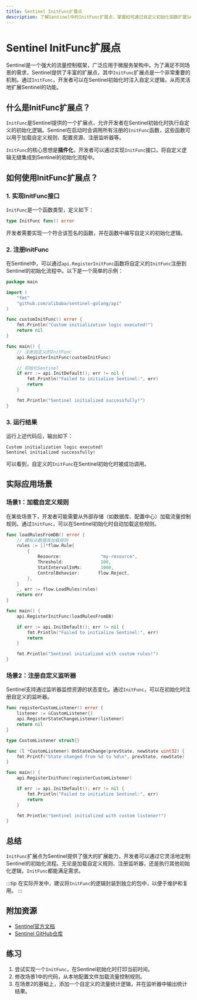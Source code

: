 ```yaml
---
title: Sentinel InitFunc扩展点
description: 了解Sentinel中的InitFunc扩展点，掌握如何通过自定义初始化函数扩展Sentinel的功能。
---
```


# Sentinel InitFunc扩展点

Sentinel是一个强大的流量控制框架，广泛应用于微服务架构中。为了满足不同场景的需求，Sentinel提供了丰富的扩展点，其中`InitFunc`扩展点是一个非常重要的机制。通过`InitFunc`，开发者可以在Sentinel初始化时注入自定义逻辑，从而灵活地扩展Sentinel的功能。

## 什么是InitFunc扩展点？

`InitFunc`是Sentinel提供的一个扩展点，允许开发者在Sentinel初始化时执行自定义的初始化逻辑。Sentinel在启动时会调用所有注册的`InitFunc`函数，这些函数可以用于加载自定义规则、配置资源、注册监听器等。

`InitFunc`的核心思想是**插件化**，开发者可以通过实现`InitFunc`接口，将自定义逻辑无缝集成到Sentinel的初始化流程中。

## 如何使用InitFunc扩展点？

### 1. 实现InitFunc接口

`InitFunc`是一个函数类型，定义如下：

```go
type InitFunc func() error
```

开发者需要实现一个符合该签名的函数，并在函数中编写自定义的初始化逻辑。

### 2. 注册InitFunc

在Sentinel中，可以通过`api.RegisterInitFunc`函数将自定义的`InitFunc`注册到Sentinel的初始化流程中。以下是一个简单的示例：

```go
package main

import (
    "fmt"
    "github.com/alibaba/sentinel-golang/api"
)

func customInitFunc() error {
    fmt.Println("Custom initialization logic executed!")
    return nil
}

func main() {
    // 注册自定义的InitFunc
    api.RegisterInitFunc(customInitFunc)

    // 初始化Sentinel
    if err := api.InitDefault(); err != nil {
        fmt.Println("Failed to initialize Sentinel:", err)
        return
    }

    fmt.Println("Sentinel initialized successfully!")
}
```

### 3. 运行结果

运行上述代码后，输出如下：

```
Custom initialization logic executed!
Sentinel initialized successfully!
```

可以看到，自定义的`InitFunc`在Sentinel初始化时被成功调用。

## 实际应用场景

### 场景1：加载自定义规则

在某些场景下，开发者可能需要从外部存储（如数据库、配置中心）加载流量控制规则。通过`InitFunc`，可以在Sentinel初始化时自动加载这些规则。

```go
func loadRulesFromDB() error {
    // 模拟从数据库加载规则
    rules := []*flow.Rule{
        {
            Resource:               "my-resource",
            Threshold:              100,
            StatIntervalInMs:       1000,
            ControlBehavior:       flow.Reject,
        },
    }
    _, err := flow.LoadRules(rules)
    return err
}

func main() {
    api.RegisterInitFunc(loadRulesFromDB)

    if err := api.InitDefault(); err != nil {
        fmt.Println("Failed to initialize Sentinel:", err)
        return
    }

    fmt.Println("Sentinel initialized with custom rules!")
}
```

### 场景2：注册自定义监听器

Sentinel支持通过监听器监控资源的状态变化。通过`InitFunc`，可以在初始化时注册自定义的监听器。

```go
func registerCustomListener() error {
    listener := &CustomListener{}
    api.RegisterStateChangeListener(listener)
    return nil
}

type CustomListener struct{}

func (l *CustomListener) OnStateChange(prevState, newState uint32) {
    fmt.Printf("State changed from %d to %d\n", prevState, newState)
}

func main() {
    api.RegisterInitFunc(registerCustomListener)

    if err := api.InitDefault(); err != nil {
        fmt.Println("Failed to initialize Sentinel:", err)
        return
    }

    fmt.Println("Sentinel initialized with custom listener!")
}
```

## 总结

`InitFunc`扩展点为Sentinel提供了强大的扩展能力，开发者可以通过它灵活地定制Sentinel的初始化流程。无论是加载自定义规则、注册监听器，还是执行其他初始化逻辑，`InitFunc`都能满足需求。

:::tip
在实际开发中，建议将`InitFunc`的逻辑封装到独立的包中，以便于维护和复用。
:::

## 附加资源

- [Sentinel官方文档](https://sentinelguard.io/)
- [Sentinel GitHub仓库](https://github.com/alibaba/sentinel-golang)

## 练习

1. 尝试实现一个`InitFunc`，在Sentinel初始化时打印当前时间。
2. 修改场景1中的代码，从本地配置文件加载流量控制规则。
3. 在场景2的基础上，添加一个自定义的流量统计逻辑，并在监听器中输出统计结果。
